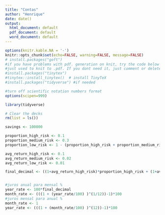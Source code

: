 ```yaml
---
title: "Contas"
author: "Henrique"
date: date()
output:
  html_document: default
  pdf_document: default
  word_document: default
---
```


```r

options(knitr.kable.NA = '-')
knitr::opts_chunk$set(echo=FALSE, warning=FALSE, message=FALSE)
# install.packages("goft")
#if you have problems with pdf. generation on knit, try the code below
#just used to knit to .pdf. If you dont need it, just comment or delete it.
#install.packages("tinytex")
#tinytex::install_tinytex()  # install TinyTeX
#install.packages("tidyverse") #if needed

#turn off scientific notation numbers format
options(scipen=999)


```
<style>
body {
text-align: justify}
</style>
```r

library(tidyverse)

# Clear the decks
rm(list = ls())

```

```r

savings <- 100000

proportion_high_risk <- 0.1
proportion_medium_risk <- 0.3
proportion_low_risk <- 1 - (proportion_high_risk + proportion_medium_risk)

avg_return_high_risk <- 0.1
avg_return_medium_risk <- 0.02
avg_return_low_risk <- 0.01

final_decimal <- ((1+avg_return_high_risk)*proportion_high_risk + (1+avg_return_medium_risk)*proportion_medium_risk + (1+avg_return_low_risk)*proportion_low_risk)-1


#juros anual para mensal %
year_rate <- 100*final_decimal
month_rate <- (((1 + (year_rate/100) )^(1/12))-1)*100
#juros mensal para anual %
month_rate <- 1
year_rate <- (((1 + (month_rate/100) )^(12))-1)*100

```